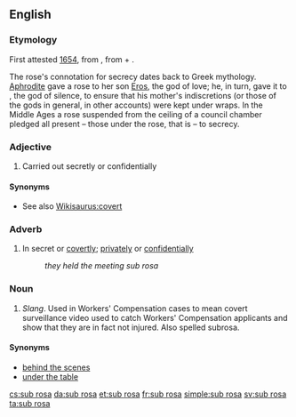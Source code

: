 {{wikipedia}}
==English==

===Etymology===
First attested [[w:1654|1654]], from {{etyl|la}} {{term|sub rosa|sub rosā|under the rose|lang=la}}, from {{term|sub||under|lang=la}} + {{term|rosa|rosā|rose|lang=la}}.

The rose's connotation for secrecy dates back to Greek mythology. [[Aphrodite]] gave a rose to her son [[Eros]], the god of love; he, in turn, gave it to {{w|Harpocrates}}, the god of silence, to ensure that his mother's indiscretions (or those of the gods in general, in other accounts) were kept under wraps. In the Middle Ages a rose suspended from the ceiling of a council chamber pledged all present – those under the rose, that is – to secrecy.

===Adjective===
{{infl|en|adjective}}

# Carried out secretly or confidentially

====Synonyms====
* See also [[Wikisaurus:covert]]

===Adverb===
{{infl|en|adverb}}

# In secret or [[covertly]]; [[privately]] or [[confidentially]]
#: ''they held the meeting sub rosa''

===Noun===
{{infl|en|noun}}

# ''Slang''.  Used in Workers' Compensation cases to mean covert surveillance video used to catch Workers' Compensation applicants and show that they are in fact not injured.  Also spelled subrosa.

====Synonyms====
* [[behind the scenes]]
* [[under the table]]

[[cs:sub rosa]]
[[da:sub rosa]]
[[et:sub rosa]]
[[fr:sub rosa]]
[[simple:sub rosa]]
[[sv:sub rosa]]
[[ta:sub rosa]]